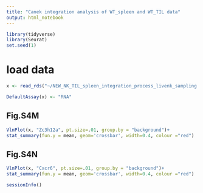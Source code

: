 ```yaml
---
title: "Canek integration analysis of WT_spleen and WT_TIL data"
output: html_notebook
---
```


```r
library(tidyverse)
library(Seurat)
set.seed(1)
```

# load data

```r
x <- read_rds("~/NEW_NK_TIL_spleen_integration_process_livenk_sampling.rds")
```

```r
DefaultAssay(x) <- "RNA"
```

## Fig.S4M

```r
VlnPlot(x, "Zc3h12a", pt.size=.01, group.by = "background")+
stat_summary(fun.y = mean, geom='crossbar', width=0.4, colour ="red")
```

## Fig.S4N

```r
VlnPlot(x, "Cxcr6", pt.size=.01, group.by = "background")+
stat_summary(fun.y = mean, geom='crossbar', width=0.4, colour ="red")
```

```r
sessionInfo()
```

